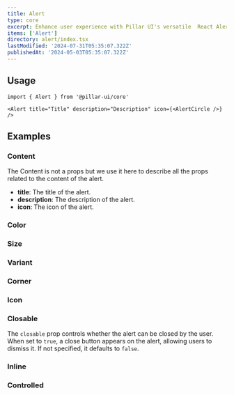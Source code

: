 ```yaml
---
title: Alert
type: core
excerpt: Enhance user experience with Pillar UI's versatile  React Alert component. Easily create customizable alert notifications for your React applications, with various styles, and options for user interaction.
items: ['Alert']
directory: alert/index.tsx
lastModified: '2024-07-31T05:35:07.322Z'
publishedAt: '2024-05-03T05:35:07.322Z'
---
```


## Usage

```tsx
import { Alert } from '@pillar-ui/core'
```

```tsx
<Alert title="Title" description="Description" icon={<AlertCircle />} />
```

## Examples

### Content

The Content is not a props but we use it here to describe all the props related to the content of the alert.

- **title**: The title of the alert.
- **description**: The description of the alert.
- **icon**: The icon of the alert.

<Playground direction="column" name="alertContent" root="alert" />

### Color

<Prop defaultValue="d" type="'i' | 'd' | 'su' | 'se' | 'w' | 'p' | 'b' | 'o'" />

<Playground direction="column" name="alertColor" root="alert" />

### Size

<Prop type="'1' | '2' | '3' | '4' | '5' | '6' | '7' | '8' | '9'" />

<Playground direction="column" name="alertSize" root="alert" />

### Variant

<Prop defaultValue="soft" type="'shadow'  |  'solid'  |  'outline'  |  'soft'  |  'mixed'" />

<Playground direction="column" name="alertVariant" root="alert" />

### Corner

<Prop defaultValue="0" type="'0' | '1' | '2' | '3' | '4' | '5' | 'full'" />

<Playground direction="column" name="alertCorner" root="alert" />

### Icon

<Playground direction="column" name="alertIcon" root="alert" />

### Closable

The `closable` prop controls whether the alert can be closed by the user. When set to `true`, a close button appears on the alert, allowing users to dismiss it. If not specified, it defaults to `false`.

<Playground direction="column" name="alertClosable" root="alert" />

### Inline

<Playground direction="column" name="alertInline" root="alert" />

### Controlled

<Playground direction="column" name="alertControlled" root="alert" />

